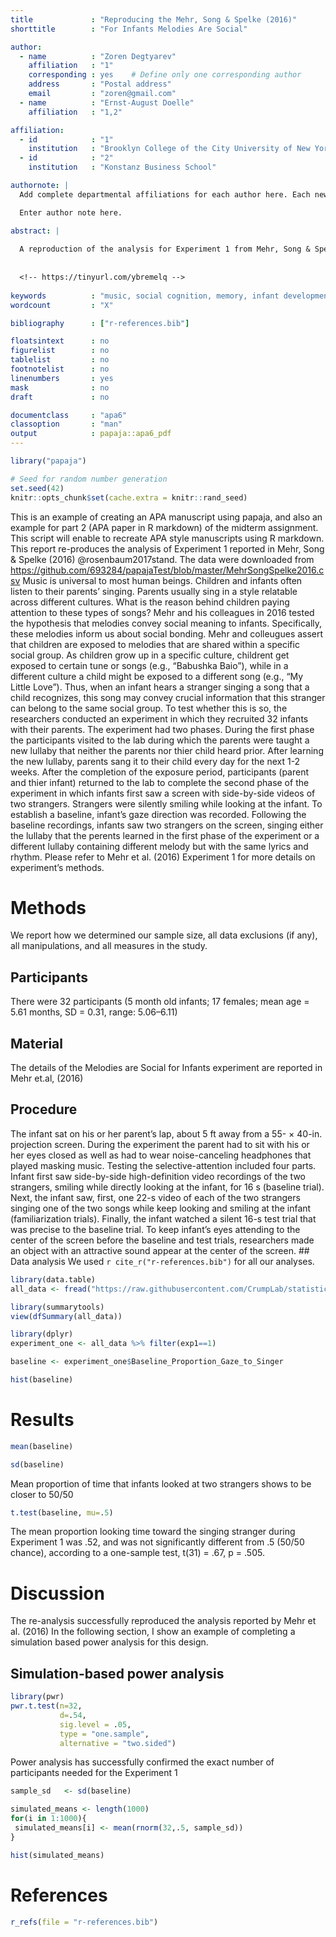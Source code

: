 ```yaml
---
title             : "Reproducing the Mehr, Song & Spelke (2016)"
shorttitle        : "For Infants Melodies Are Social"

author: 
  - name          : "Zoren Degtyarev"
    affiliation   : "1"
    corresponding : yes    # Define only one corresponding author
    address       : "Postal address"
    email         : "zoren@gmail.com"
  - name          : "Ernst-August Doelle"
    affiliation   : "1,2"

affiliation:
  - id            : "1"
    institution   : "Brooklyn College of the City University of New York"
  - id            : "2"
    institution   : "Konstanz Business School"

authornote: |
  Add complete departmental affiliations for each author here. Each new line herein must be indented, like this line.

  Enter author note here.

abstract: |
  
  A reproduction of the analysis for Experiment 1 from Mehr, Song & Spelke (2016). Five month old infants were exposed to one of two novel songs containing different melodies with lyrics and rhythms being the same. Infants either heard the songs through a toy in which their parent's voice was recorded or heard it live by a friendly unfamiliar person initially and later through video recording. Infant's selective attention was tested by having them listen to two presentations of either familiar or unfamiliar songs. Infants payed attention to the familiar song, sung by their parent in the past. No infant preference was observed between the toy onto which parent's voice was recorde or a video recording of an unfamiliar person, briefly met by an infant initially. Infants in the later two conditions retained the memory of the melody for longer than 8 months. These findings suggest that songs performed by parents at home convey social meaning to a child.
  
  
  <!-- https://tinyurl.com/ybremelq -->
  
keywords          : "music, social cognition, memory, infant development, open data, open materials"
wordcount         : "X"

bibliography      : ["r-references.bib"]

floatsintext      : no
figurelist        : no
tablelist         : no
footnotelist      : no
linenumbers       : yes
mask              : no
draft             : no

documentclass     : "apa6"
classoption       : "man"
output            : papaja::apa6_pdf
---
```


```r
library("papaja")
```

```r
# Seed for random number generation
set.seed(42)
knitr::opts_chunk$set(cache.extra = knitr::rand_seed)
```

  This is an example of creating an APA manuscript using papaja, and also an example for part 2 (APA paper in R markdown) of the midterm assignment. This script will enable to recreate APA style manuscripts using R markdown. This report re-produces the analysis of Experiment 1  reported in Mehr, Song & Spelke (2016) @rosenbaum2017stand. The data were downloaded from [https://github.com/693284/papajaTest/blob/master/MehrSongSpelke2016.csv](https://github.com/693284/papajaTest/blob/master/MehrSongSpelke2016.csv)
   Music is universal to most human beings. Children and infants often listen to their parents' singing. Parents usually sing in a style relatable across different cultures. What is the reason behind children paying attention to these types of songs? Mehr and his colleagues in 2016 tested the hypothesis that melodies convey social meaning to infants. Specifically, these melodies inform us about social bonding. 
    Mehr and colleugues assert that children are exposed to melodies that are shared within a specific social group. As children grow up in a specific culture, childrent get exposed to certain tune or songs (e.g., “Babushka Baio”), while in a different culture a child might be exposed to a different song (e.g., "My Little Love"). Thus, when an infant hears a stranger singing a song that a child recognizes, this song may convey crucial information that this stranger can belong to the same social group.
    To test whether this is so, the researchers conducted an experiment in which they recruited 32 infants with their parents. The experiment had two phases. During the first phase the participants visited to the lab during which the parents were taught a new lullaby that neither the parents nor thier child heard prior. After learning the new lullaby, parents sang it to their child every day for the next 1-2 weeks. After the completion of the exposure period, participants (parent and thier infant) returned to the lab to complete the second phase of the experiment in which infants first saw a screen with side-by-side videos of two strangers. Strangers were silently smiling while looking at the infant. To establish a baseline, infant's gaze direction was recorded. Following the baseline recordings, infants saw two strangers on the screen, singing either the lullaby that the perents learned in the first phase of the experiment or a different lullaby containing different melody but with the same lyrics and rhythm. Please refer to Mehr et al. (2016) Experiment 1 for more details on experiment's methods.   

 
# Methods
We report how we determined our sample size, all data exclusions (if any), all manipulations, and all measures in the study. <!-- 21-word solution (Simmons, Nelson & Simonsohn, 2012; retrieved from http://ssrn.com/abstract=2160588) -->

## Participants
There were 32 participants (5 month old infants; 17 females; mean age = 5.61 months, SD = 0.31, range: 5.06–6.11)

## Material
The details of the Melodies are Social for Infants experiment are reported in Mehr et.al, (2016)

## Procedure
The infant sat on his or her parent’s lap, about 5 ft away from a 55- × 40-in. projection screen. During the experiment the parent had to sit with his or her eyes closed as well as had to wear noise-canceling headphones that played masking music. Testing the selective-attention included four parts. Infant first saw side-by-side high-definition video recordings of the two strangers, smiling while directly looking at the infant, for 16 s (baseline trial). Next, the infant saw, first, one 22-s video of each of the two strangers singing one of the two songs while keep looking and smiling at the infant (familiarization trials). Finally, the infant watched a silent 16-s test trial that was precise to the baseline trial. To keep infant's eyes attending to the center of the screen before the baseline and test trials, researchers made an object with an attractive sound appear at the center of the screen.
## Data analysis
We used `r cite_r("r-references.bib")` for all our analyses.
```r
library(data.table)
all_data <- fread("https://raw.githubusercontent.com/CrumpLab/statisticsLab/master/data/MehrSongSpelke2016.csv")
```

```r
library(summarytools)
view(dfSummary(all_data))
```
```r
library(dplyr)
experiment_one <- all_data %>% filter(exp1==1)
```

```r
baseline <- experiment_one$Baseline_Proportion_Gaze_to_Singer
```


```r
hist(baseline)
```
# Results
```r
mean(baseline)
```

```r
sd(baseline)
```
Mean proportion of time that infants looked at two strangers shows to be closer to 50/50
```r
t.test(baseline, mu=.5)
```

The mean proportion looking time toward the singing stranger during Experiment 1 was .52, and was not significantly different from .5 (50/50 chance), according to a one-sample test, t(31) = .67, p = .505.





# Discussion

The re-analysis successfully reproduced the analysis reported by Mehr et al. (2016) In the following section, I show an example of completing a simulation based power analysis for this design.

## Simulation-based power analysis
```r
library(pwr)
pwr.t.test(n=32,
           d=.54,
           sig.level = .05,
           type = "one.sample",
           alternative = "two.sided")
```
Power analysis has successfully confirmed the exact number of participants needed for the Experiment 1

```r
sample_sd   <- sd(baseline)

simulated_means <- length(1000)
for(i in 1:1000){
 simulated_means[i] <- mean(rnorm(32,.5, sample_sd))
}

hist(simulated_means)
```
\newpage

# References
```r
r_refs(file = "r-references.bib")
```

\begingroup
\setlength{\parindent}{-0.5in}
\setlength{\leftskip}{0.5in}

<div id = "refs"></div>
\endgroup
